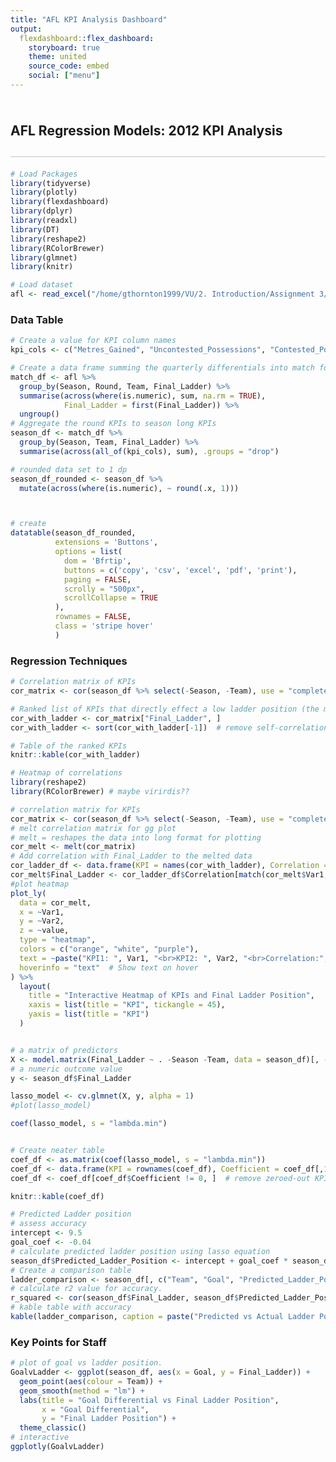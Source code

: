 ```yaml
---
title: "AFL KPI Analysis Dashboard"
output: 
  flexdashboard::flex_dashboard:
    storyboard: true
    theme: united  
    source_code: embed
    social: ["menu"]
---
```


<style>
  .custom-header {
    position: relative;
    padding-top: 10px;
    padding-bottom: 10px;
    margin-bottom: 20px;
    border-bottom: 2px solid #ddd;
  }

  .custom-header img {
    position: absolute;
    top: 0;
    right: 0;
    height: 60px;
  }
</style>

<div class="custom-header">
  <h2>AFL Regression Models: 2012 KPI Analysis</h2>
</div>

```r
# Load Packages
library(tidyverse)
library(plotly)
library(flexdashboard)
library(dplyr)
library(readxl)
library(DT)
library(reshape2)
library(RColorBrewer)
library(glmnet)
library(knitr)

# Load dataset 
afl <- read_excel("/home/gthornton1999/VU/2. Introduction/Assignment 3/Data/Football dataset.xlsx")
```

### Data Table


```r

# Create a value for KPI column names
kpi_cols <- c("Metres_Gained", "Uncontested_Possessions", "Contested_Possessions", "Contested_Marks", "Uncontested_Marks", "HB_Receives", "Clearances", "TimeInPossession_Differential%", "Clanger_Kicks", "HB", "HB_Efficiency%", "Kick", "Kick_HB_Ratio%", "Kick_Efficiency%", "Tackle", "Turnover", "Behind", "Goal", "Score", "Score_Accuracy%", "Mark", "Mark_PlayOn", "Inside_50", "Rebound_50")

# Create a data frame summing the quarterly differentials into match form
match_df <- afl %>%
  group_by(Season, Round, Team, Final_Ladder) %>%
  summarise(across(where(is.numeric), sum, na.rm = TRUE),
            Final_Ladder = first(Final_Ladder)) %>%
  ungroup()
# Aggregate the round KPIs to season long KPIs
season_df <- match_df %>%
  group_by(Season, Team, Final_Ladder) %>%
  summarise(across(all_of(kpi_cols), sum), .groups = "drop")

# rounded data set to 1 dp
season_df_rounded <- season_df %>% 
  mutate(across(where(is.numeric), ~ round(.x, 1)))



# create 
datatable(season_df_rounded, 
          extensions = 'Buttons',
          options = list(
            dom = 'Bfrtip',
            buttons = c('copy', 'csv', 'excel', 'pdf', 'print'),
            paging = FALSE,
            scrolly = "500px",
            scrollCollapse = TRUE
          ),
          rownames = FALSE,
          class = 'stripe hover'
          )

```





### Regression Techniques

```r

# Correlation matrix of KPIs
cor_matrix <- cor(season_df %>% select(-Season, -Team), use = "complete.obs")

# Ranked list of KPIs that directly effect a low ladder position (the most influential KPIs)
cor_with_ladder <- cor_matrix["Final_Ladder", ]
cor_with_ladder <- sort(cor_with_ladder[-1])  # remove self-correlation and sort

# Table of the ranked KPIs
knitr::kable(cor_with_ladder)

# Heatmap of correlations 
library(reshape2)
library(RColorBrewer) # maybe virirdis??

# correlation matrix for KPIs
cor_matrix <- cor(season_df %>% select(-Season, -Team), use = "complete.obs")
# melt correlation matrix for gg plot 
# melt = reshapes the data into long format for plotting
cor_melt <- melt(cor_matrix)
# Add correlation with Final_Ladder to the melted data
cor_ladder_df <- data.frame(KPI = names(cor_with_ladder), Correlation = cor_with_ladder)
cor_melt$Final_Ladder <- cor_ladder_df$Correlation[match(cor_melt$Var1, cor_ladder_df$KPI)]
#plot heatmap
plot_ly(
  data = cor_melt, 
  x = ~Var1, 
  y = ~Var2, 
  z = ~value, 
  type = "heatmap", 
  colors = c("orange", "white", "purple"), 
  text = ~paste("KPI1: ", Var1, "<br>KPI2: ", Var2, "<br>Correlation:", round(value, 2)),  # Hover text of KPI v KPI and correlation
  hoverinfo = "text"  # Show text on hover
) %>%
  layout(
    title = "Interactive Heatmap of KPIs and Final Ladder Position",
    xaxis = list(title = "KPI", tickangle = 45),
    yaxis = list(title = "KPI")
  )


# a matrix of predictors
X <- model.matrix(Final_Ladder ~ . -Season -Team, data = season_df)[, -1]
# a numeric outcome value
y <- season_df$Final_Ladder

lasso_model <- cv.glmnet(X, y, alpha = 1) 
#plot(lasso_model)

coef(lasso_model, s = "lambda.min") 


# Create neater table
coef_df <- as.matrix(coef(lasso_model, s = "lambda.min"))
coef_df <- data.frame(KPI = rownames(coef_df), Coefficient = coef_df[,1])
coef_df <- coef_df[coef_df$Coefficient != 0, ]  # remove zeroed-out KPIs

knitr::kable(coef_df)

# Predicted Ladder position
# assess accuracy
intercept <- 9.5
goal_coef <- -0.04
# calculate predicted ladder position using lasso equation
season_df$Predicted_Ladder_Position <- intercept + goal_coef * season_df$Goal
# Create a comparison table
ladder_comparison <- season_df[, c("Team", "Goal", "Predicted_Ladder_Position", "Final_Ladder")]
# calculate r2 value for accuracy.
r_squared <- cor(season_df$Final_Ladder, season_df$Predicted_Ladder_Position)^2
# kable table with accuracy
kable(ladder_comparison, caption = paste("Predicted vs Actual Ladder Positions Using the Lasso Regression Equation (R² =", round(r_squared, 3), ")"))
```




### Key Points for Staff

```r

# plot of goal vs ladder position. 
GoalvLadder <- ggplot(season_df, aes(x = Goal, y = Final_Ladder)) +
  geom_point(aes(colour = Team)) +
  geom_smooth(method = "lm") +
  labs(title = "Goal Differential vs Final Ladder Position",
       x = "Goal Differential",
       y = "Final Ladder Position") +
  theme_classic()
# interactive
ggplotly(GoalvLadder)

```
